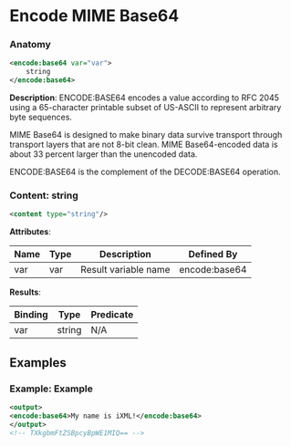 # Encode MIME Base64

### Anatomy

```xml
<encode:base64 var="var">
    string
</encode:base64>
```

 **Description**:
 ENCODE:BASE64 encodes a value according to RFC 2045 using a 65-character printable subset of US-ASCII to represent arbitrary byte sequences.

MIME Base64 is designed to make binary data survive transport through transport layers that are not 8-bit clean. MIME Base64-encoded data is about 33 percent larger than the unencoded data.

ENCODE:BASE64 is the complement of the DECODE:BASE64 operation.

### Content: string

```xml
<content type="string"/>
```

**Attributes**:

| Name | Type | Description | Defined By |
| ---- | ---- | ----------- | ---------- |
| var | var | Result variable name | encode:base64 |


**Results**:

| Binding | Type | Predicate |
| ------- | ---- | --------- |
| var | string | N/A |


## Examples

### Example: Example

```xml
<output>
<encode:base64>My name is iXML!</encode:base64>
</output>
<!-- TXkgbmFtZSBpcyBpWE1MIQ== -->
```

